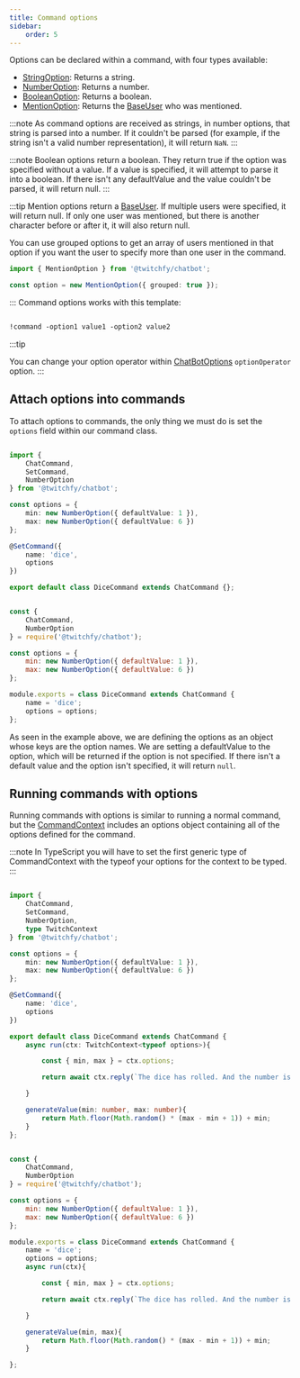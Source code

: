 ```yaml
---
title: Command options 
sidebar: 
    order: 5
---
```



Options can be declared within a command, with four types available:

* [StringOption](/api/chatbot/classes/stringoption): Returns a string.
* [NumberOption](/api/chatbot/classes/numberoption): Returns a number.
* [BooleanOption](/api/chatbot/classes/booleanoption): Returns a boolean.
* [MentionOption](/api/chatbot/classes/mentionoption): Returns the [BaseUser](/api/chatbot/classes/baseuser) who was mentioned.

:::note
As command options are received as strings, in number options, that string is parsed into a number. If it couldn't be parsed (for example, if the string isn't a valid number representation), it will return `NaN`.
:::

:::note
Boolean options return a boolean. They return true if the option was specified without a value. If a value is specified, it will attempt to parse it into a boolean. If there isn't any defaultValue and the value couldn't be parsed, it will return null.
:::

:::tip
Mention options return a [BaseUser](/api/chatbot/classes/baseuser). If multiple users were specified, it will return null. If only one user was mentioned, but there is another character before or after it, it will also return null.

You can use grouped options to get an array of users mentioned in that option if you want the user to specify more than one user in the command.

```ts showLineNumbers copy
import { MentionOption } from '@twitchfy/chatbot';

const option = new MentionOption({ grouped: true });
```
:::
Command options works with this template:

```txt

!command -option1 value1 -option2 value2
```

:::tip

You can change your option operator within [ChatBotOptions](/api/chatbot/interfaces/chatbotoptions) `optionOperator` option.
:::

## Attach options into commands

To attach options to commands, the only thing we must do is set the `options` field within our command class.

<Tabs>
<TabItem label="TypeScript">

```ts title="commands/dice.ts" showLineNumbers copy

import { 
    ChatCommand,
    SetCommand,
    NumberOption
} from '@twitchfy/chatbot';

const options = {
    min: new NumberOption({ defaultValue: 1 }),
    max: new NumberOption({ defaultValue: 6 })
};

@SetCommand({
    name: 'dice',
    options
})

export default class DiceCommand extends ChatCommand {};

```
</TabItem>
<TabItem label="JavaScript">

```js title="commands/dice.js" showLineNumbers copy

const { 
    ChatCommand,
    NumberOption
} = require('@twitchfy/chatbot');

const options = {
    min: new NumberOption({ defaultValue: 1 }),
    max: new NumberOption({ defaultValue: 6 })
};

module.exports = class DiceCommand extends ChatCommand {
    name = 'dice';
    options = options;
};

```
</TabItem>
</Tabs>

As seen in the example above, we are defining the options as an object whose keys are the option names. We are setting a defaultValue to the option, which will be returned if the option is not specified. If there isn't a default value and the option isn't specified, it will return `null`.

## Running commands with options

Running commands with options is similar to running a normal command, but the [CommandContext](/api/chatbot/classes/commandcontext) includes an options object containing all of the options defined for the command.

:::note
In TypeScript you will have to set the first generic type of CommandContext with the typeof your options for the context to be typed.
:::

<Tabs>
<TabItem label="TypeScript">

```ts title="commands/dice.ts" showLineNumbers copy

import { 
    ChatCommand,
    SetCommand,
    NumberOption,
    type TwitchContext
} from '@twitchfy/chatbot';

const options = {
    min: new NumberOption({ defaultValue: 1 }),
    max: new NumberOption({ defaultValue: 6 })
};

@SetCommand({
    name: 'dice',
    options
})

export default class DiceCommand extends ChatCommand {
    async run(ctx: TwitchContext<typeof options>){

        const { min, max } = ctx.options;

        return await ctx.reply(`The dice has rolled. And the number is... ${this.generateValue(min, max)}`)

    }

    generateValue(min: number, max: number){
        return Math.floor(Math.random() * (max - min + 1)) + min;
    }
};

```
</TabItem>
<TabItem label="JavaScript">

```js title="commands/dice.js" showLineNumbers copy

const { 
    ChatCommand,
    NumberOption
} = require('@twitchfy/chatbot');

const options = {
    min: new NumberOption({ defaultValue: 1 }),
    max: new NumberOption({ defaultValue: 6 })
};

module.exports = class DiceCommand extends ChatCommand {
    name = 'dice';
    options = options;
    async run(ctx){

        const { min, max } = ctx.options;

        return await ctx.reply(`The dice has rolled. And the number is... ${this.generateValue(min, max)}`)

    }

    generateValue(min, max){
        return Math.floor(Math.random() * (max - min + 1)) + min;
    }

};

```
</TabItem>
</Tabs>